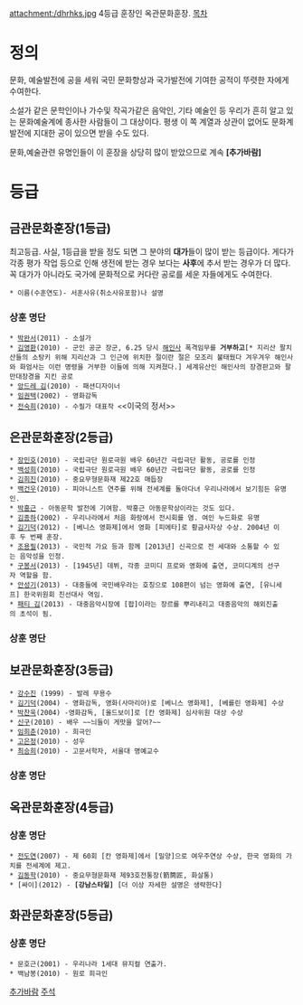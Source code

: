 attachment:/dhrhks.jpg
4등급 훈장인 옥관문화훈장.
[[목차]]
= 정의 =
문화, 예술발전에 공을 세워 국민 문화향상과 국가발전에 기여한 공적이 뚜렷한 자에게 수여한다.

소설가 같은 문학인이나 가수및 작곡가같은 음악인, 기타 예술인 등 우리가 흔히 알고 있는 문화예술계에 종사한 사람들이 그 대상이다. 평생 이 쪽 계열과 상관이 없어도 문화계 발전에 지대한 공이 있으면 받을 수도 있다. 

문화,예술관련 유명인들이 이 훈장을 상당히 많이 받았으므로 계속 '''[추가바람]'''
= 등급 =
== 금관문화훈장(1등급) ==
최고등급. 사실, 1등급을 받을 정도 되면 그 분야의 '''대가'''들이 많이 받는 등급이다. 게다가 각종 평가 작업 등으로 인해 생전에 받는 경우 보다는 '''사후'''에 추서 받는 경우가 더 많다. 꼭 대가가 아니라도 국가에 문화적으로 커다란 공로를 세운 자들에게도 수여한다.
 * 이름(수훈연도)- 서훈사유(취소사유포함)나 설명
=== 상훈 명단 ===
 * [[박완서]](2011) - 소설가
 * [[김영환]](2010) - 군인 공군 장군, 6.25 당시 [[해인사]] 폭격임무를 '''거부하고'''[* 지리산 팔치산들의 소탕키 위해 지리산과 그 인근에 위치한 절이란 절은 모조리 불태웠다 겨우겨우 해인사와 화엄사는 이런 명령을 거부한 이들에 의해 지켜졌다.] 세계유산인 해인사의 장경판고와 팔만대장경을 지킨 공로
 * [[앙드레 김]](2010) - 패션디자이너
 * [[임권택]](2002) - 영화감독
 * [[전숙희]](2010) - 수필가 대표작 <<이국의 정서>>

== 은관문화훈장(2등급) ==
 * [[장민호]](2010) - 국립극단 원로극원 배우 60년간 극립극단 활동, 공로를 인정
 * [[백성희]](2010) - 국립극단 원로극원 배우 60년간 극립극단 활동, 공로를 인정
 * [[김희진]](2010) - 중요무형문화재 제22호 매듭장
 * [[백건우]](2010) - 피아니스트 연주를 위해 전세계를 돌아다녀 우리나라에서 보기힘든 유명인.
 * [[박홍근]] - 아동문학 발전에 기여함. 박홍근 아동문학상이라는 것도 있다.
 * [[김종하]](2002) - 우리나라에서 처음 화랑에서 전시회를 염. 여인 누드화로 유명 
 * [[김기덕]](2012) - [베니스 영화제]에서 영화 [피에타]로 황금사자상 수상. 2004년 이후 두 번째 훈장.
 * [[조용필]](2013) - 국민적 가요 등과 함께 [2013년] 신곡으로 전 세대와 소통할 수 있는 음악성을 인정.
 * [[구봉서]](2013) - [1945년] 데뷔, 각종 코미디 프로와 영화에 출연, 코미디계의 선구자 역할을 함.
 * [[안성기]](2013) - 대중들에 국민배우라는 호칭으로 108편이 넘는 영화에 출연, [유니세프] 한국위원회 친선대사 역임.
 * [[패티 김]](2013) - 대중음악시장에 [팝]이라는 장르를 뿌리내리고 대중음악의 해외진출의 초석이 됨.
=== 상훈 명단 ===
== 보관문화훈장(3등급) ==
 * [[강수진]] (1999) - 발레 무용수
 * [[김기덕]](2004) - 영화감독, 영화(사마리아)로 [베니스 영화제], [베를린 영화제] 수상
 * [[박찬욱]](2004) -영화감독, [올드보이]로 [칸 영화제] 심사위원 대상 수상
 * [[신구]](2010) - 배우 ~~늬들이 게맛을 알어?~~
 * [[임희춘]](2010) - 희극인
 * [[고은정]](2010) - 성우 
 * [[최승희]](2010) - 고문서학자, 서울대 명예교수

=== 상훈 명단 ===
== 옥관문화훈장(4등급) ==
=== 상훈 명단 ===
 * [[전도연]](2007) - 제 60회 [칸 영화제]에서 [밀양]으로 여우주연상 수상, 한국 영화의 가치를 전세계에 제고.
 * [[김동학]](2010) - 중요무형문화재 제93호전통장(箭筒匠, 화살통)
 * [싸이](2012) - '''[강남스타일]''' [더 이상 자세한 설명은 생략한다]
== 화관문화훈장(5등급) ==
=== 상훈 명단 ===
 * 문호근(2001) - 우리나라 1세대 뮤지컬 연출가.
 * 백남봉(2010) - 원로 희극인

[[추가바람]]
[[주석]]
